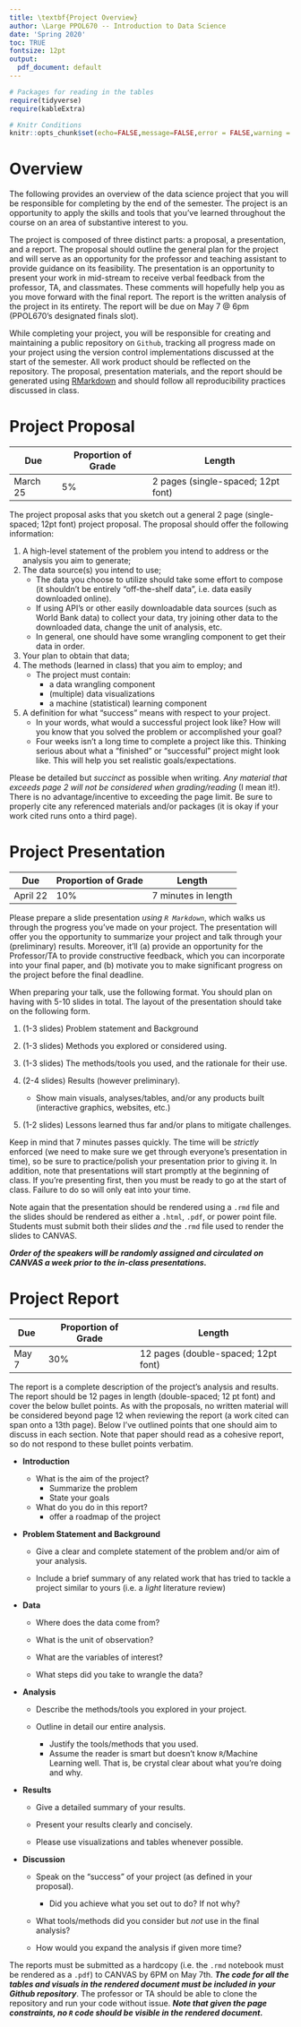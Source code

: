 ```yaml
---
title: \textbf{Project Overview}
author: \Large PPOL670 -- Introduction to Data Science
date: 'Spring 2020'
toc: TRUE
fontsize: 12pt
output: 
  pdf_document: default
---
```


```r
# Packages for reading in the tables
require(tidyverse)
require(kableExtra)

# Knitr Conditions
knitr::opts_chunk$set(echo=FALSE,message=FALSE,error = FALSE,warning = FALSE)
```


# Overview 

The following provides an overview of the data science project that you will be responsible for completing by the end of the semester. The project is an opportunity to apply the skills and tools that you've learned throughout the course on an area of substantive interest to you. 

The project is composed of three distinct parts: a proposal, a presentation, and a report. The proposal should outline the general plan for the project and will serve as an opportunity for the professor and teaching assistant to provide guidance on its feasibility. The presentation is an opportunity to present your work in mid-stream to receive verbal feedback from the professor, TA, and classmates. These comments will hopefully help you as you move forward with the final report. The report is the written analysis of the project in its entirety. The report will be due on May 7 @ 6pm (PPOL670's designated finals slot).

While completing your project, you will be responsible for creating and maintaining a public repository on `Github`, tracking all progress made on your project using the version control implementations discussed at the start of the semester. All work product should be reflected on the repository. The proposal, presentation materials, and the report should be generated using [RMarkdown](https://rmarkdown.rstudio.com/authoring_quick_tour.html) and should follow all reproducibility practices discussed in class. 


# Project Proposal

| **Due** | **Proportion of Grade** | **Length** |
|---- | ---- | ----|
March 25 | 5% | 2 pages (single-spaced; 12pt font)

The project proposal asks that you sketch out a general 2 page (single-spaced; 12pt font) project proposal. The proposal should offer the following information:

1. A high-level statement of the problem you intend to address or the analysis you aim to generate;
2. The data source(s) you intend to use;
    - The data you choose to utilize should take some effort to compose (it shouldn't be entirely "off-the-shelf data", i.e. data easily downloaded online). 
    - If using API's or other easily downloadable data sources (such as World Bank data) to collect your data, try joining other data to the downloaded data, change the unit of analysis, etc. 
    - In general, one should have some wrangling component to get their data in order. 
3. Your plan to obtain that data; 
4. The methods (learned in class) that you aim to employ; and 
    - The project must contain:
      + a data wrangling component
      + (multiple) data visualizations
      + a machine (statistical) learning component
5. A definition for what "success" means with respect to your project. 
    - In your words, what would a successful project look like? How will you know that you solved the problem or accomplished your goal? 
    - Four weeks isn't a long time to complete a project like this. Thinking serious about what a "finished" or "successful" project might look like. This will help you set realistic goals/expectations. 

Please be detailed but _succinct_ as possible when writing. _Any material that exceeds page 2 will not be considered when grading/reading_ (I mean it!). There is no advantage/incentive to exceeding the page limit. Be sure to properly cite any referenced materials and/or packages (it is okay if your work cited runs onto a third page).

# Project Presentation

| **Due** | **Proportion of Grade** | **Length** |
|---- | ---- | ----|
April 22 | 10% | 7 minutes in length

Please prepare a slide presentation _using `R Markdown`_, which walks us through the progress you've made on your project. The presentation will offer you the opportunity to summarize your project and talk through your (preliminary) results. Moreover, it'll (a) provide an opportunity for the Professor/TA to provide constructive feedback, which you can incorporate into your final paper, and (b) motivate you to make significant progress on the project before the final deadline. 

When preparing your talk, use the following format. You should plan on having with 5-10 slides in total. The layout of the presentation should take on the following form.

1. (1-3 slides) Problem statement and Background

2. (1-3 slides) Methods you explored or considered using.

3. (1-3 slides) The methods/tools you used, and the rationale for their use. 

4. (2-4 slides) Results (however preliminary). 

    + Show main visuals, analyses/tables, and/or any products built (interactive graphics, websites, etc.)

5. (1-2 slides) Lessons learned thus far and/or plans to mitigate challenges.

Keep in mind that 7 minutes passes quickly. The time will be _strictly_ enforced (we need to make sure we get through everyone's presentation in time), so be sure to practice/polish your presentation prior to giving it. In addition, note that presentations will start promptly at the beginning of class. If you're presenting first, then you must be ready to go at the start of class. Failure to do so will only eat into your time.  

Note again that the presentation should be rendered using a `.rmd` file and the slides should be rendered as either a `.html`, `.pdf`, or power point file. Students must submit both their slides _and_ the `.rmd` file used to render the slides to CANVAS. 

**_Order of the speakers will be randomly assigned and circulated on CANVAS a week prior to the in-class presentations._**

# Project Report

| **Due** | **Proportion of Grade** | **Length** |
|---- | ---- | ----|
May 7 | 30% | 12 pages (double-spaced; 12pt font)

The report is a complete description of the project's analysis and results. The report should be 12 pages in length (double-spaced; 12 pt font) and cover the below bullet points. As with the proposals, no written material will be considered beyond page 12 when reviewing the report (a work cited can span onto a 13th page). Below I've outlined points that one should aim to discuss in each section. Note that paper should read as a cohesive report, so do not respond to these bullet points verbatim. 


- **Introduction**

    + What is the aim of the project? 
      - Summarize the problem
      - State your goals
      
    + What do you do in this report?
      - offer a roadmap of the project

- **Problem Statement and Background**
    
    + Give a clear and complete statement of the problem and/or aim of your analysis. 
    
    + Include a brief summary of any related work that has tried to tackle a project similar to yours (i.e. a _light_ literature review)
    
- **Data**

    + Where does the data come from? 
    
    + What is the unit of observation? 
    
    + What are the variables of interest?
    
    + What steps did you take to wrangle the data?

- **Analysis**

    + Describe the methods/tools you explored in your project. 
    
    + Outline in detail our entire analysis. 
        - Justify the tools/methods that you used.
        - Assume the reader is smart but doesn't know `R`/Machine Learning well. That is, be crystal clear about what you're doing and why.

- **Results**

    + Give a detailed summary of your results. 
    
    + Present your results clearly and concisely. 
    
    + Please use visualizations and tables whenever possible. 

- **Discussion**

  + Speak on the "success" of your project (as defined in your proposal). 
      + Did you achieve what you set out to do? If not why?

  + What tools/methods did you consider but *not* use in the final analysis?
  
  + How would you expand the analysis if given more time? 
  
The reports must be submitted as a hardcopy (i.e. the `.rmd` notebook must be rendered as a `.pdf`) to CANVAS by 6PM on May 7th. **_The code for all the tables and visuals in the rendered document must be included in your Github repository_**. The professor or TA should be able to clone the repository and run your code without issue. **_Note that given the page constraints, no `R` code should be visible in the rendered document._**

